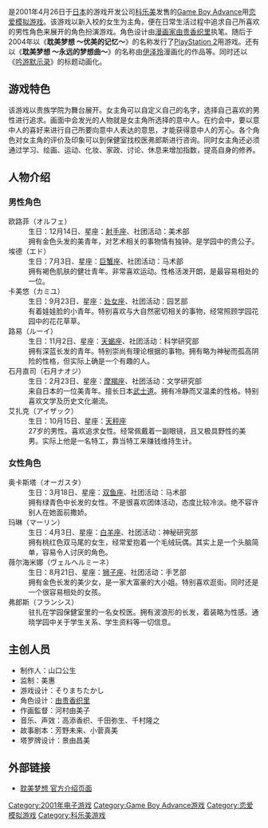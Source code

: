 
{{NoteTA
| G1 = Games
}}
{{Infobox animanga/Headerofja
|title=耽美梦想
|image= 
|size= 
|caption= 
|japanese=耽美夢想マイネリーベ
|english= Meine Liebe
|kana= たんびむそうマイネリーベ
|romaji= 
|genre=
}} 
{{Infobox animanga/Game
|標題=耽美梦想
|類型=[[戀愛遊戲|戀愛]]、[[電子角色扮演遊戲|角色扮演]]
|使用平台=[[Game_Boy_Advance|Game Boy Advance]]
|最低配備=
|推薦配備=
|遊戲引擎=
|修正檔=
|最新版本=
|開發團隊=
|代理商=[[科乐美|科乐美]]
|製作人=山口公生
|監製=美惠
|腳本=芳野未来、小菅真美
|人物設定=[[由贵香织里|由贵香织里]]
|音樂=高添香织、千田弥生、千村隆之
|媒體=
|遊戲人數=1〜2人
|發售日=2001年4月26日
|啟用時期=
|售價=5,800日圓（不含税）
|銷售數量=
|對象年齡=全年龄
|周邊界面=
|內容圖片=
|名字變更=主人公可以
|結局數=7
|記錄檔數=
|記錄檔容量=
|快速記錄=
|快速讀取=
|繼續遊戲=
|畫面尺寸=
|全螢幕表示模式=
|音樂形式=
|角色配音=無
|訊息回顧=有
|CG模式=有
|音樂模式=有
|回憶模式=
|訊息略過=有
|自動模式=
|其他=
}}
{{Infobox animanga/Footerofja}}

{{Vgname|耽美梦想|ja=耽美夢想マイネリーベ}}是2001年4月26日于[[日本|日本]]的游戏开发公司[[科乐美|科乐美]]发售的[[Game_Boy_Advance|Game Boy Advance]]用[[恋爱模拟游戏|恋爱模拟游戏]]。该游戏以新入校的女生为主角，便在日常生活过程中追求自己所喜欢的男性角色来展开的角色扮演游戏。角色设计由[[漫画家|漫画家]][[由贵香织里|由贵香织里]]执笔。随后于2004年以《'''耽美梦想 〜优美的记忆〜'''》的名称发行了[[PlayStation_2|PlayStation 2]]用游戏。还有以《'''耽美梦想 〜永远的梦想曲〜'''》的名称由[[伊泽玲|伊泽玲]]漫画化的作品等。同时还以《[[吟游默示录|吟游默示录]]》的标题动画化。

== 游戏特色 ==
该游戏以贵族学院为舞台展开。女主角可以自定义自己的名字，选择自己喜欢的男性进行追求。画面中会发光的人物就是女主角所选择的意中人。在约会中，要以意中人的喜好来进行自己所要向意中人表达的意思，才能获得意中人的芳心。各个角色对女主角的评价及印象可以到保健室找校医弗郎斯进行咨询。同时女主角还必须通过学习、绘画、运动、化妆、家政、讨论、休息来增加指数，提高自身的修养。

== 人物介绍 ==
=== 男性角色 ===
;欧路菲（オルフェ）
:生日：12月14日、星座：[[射手座|射手座]]、社团活动：美术部
:拥有金色头发的美青年，对艺术相关的事物情有独钟。是学园中的贵公子。
;埃德（エド）
:生日：7月3日、星座：[[巨蟹座|巨蟹座]]、社团活动：马术部
:拥有褐色肌肤的健壮青年。非常喜欢运动。性格活泼开朗，是最容易相处的一位。
;卡美悠（カミユ）
:生日：9月23日、星座：[[处女座|处女座]]、社团活动：园艺部
:有着娃娃脸的小青年。特别喜欢与大自然密切相关的事物，经常照顾学园花园中的花花草草。
;路易（ルーイ）
:生日：11月2日、星座：[[天蝎座|天蝎座]]、社团活动：科学研究部
:拥有深蓝长发的青年。特别崇尚有理论根据的事物。拥有略为神秘而孤高阴险的性格，但实际上确是一个有趣的人。
;石月直司（石月ナオジ）
:生日：2月23日、星座：[[摩羯座|摩羯座]]、社团活动：文学研究部
:来自日本的一位美青年。擅长日本[[武士道|武士道]]。拥有冷静而又温柔的性格。特别喜欢文学及历史文化潮流。
;艾扎克（アイザック）
:生日：10月15日、星座：[[天秤座|天秤座]]
:27岁的男性。喜欢追求女性。经常佩戴着一副眼镜，且又极具野性的美男。实际上他是一名特工，靠当特工来赚钱维持生计。

=== 女性角色 ===
;奥卡斯塔（オーガスタ）
:生日：3月18日、星座：[[双鱼座|双鱼座]]、社团活动：马术部
:拥有绿青色中长发的女性。不是很喜欢团体活动，态度比较冷淡。绝不容许别人在她面前撒娇。
;玛琳（マーリン）
:生日：4月3日、星座：[[白羊座|白羊座]]、社团活动：神秘研究部
:拥有桃红色双马尾的女生，经常爱抱着一个毛绒玩偶。其实上是一个头脑简单，容易令人讨厌的角色。
;薇尔海米娜（ヴェルヘルミーネ）
:生日：8月21日、星座：[[狮子座|狮子座]]、社团活动：手艺部
:拥有金色长发的美少女，是一家大富豪的大小姐。特别喜欢逛街。同时还是一个很容易相处的女孩。
;弗郎斯（フランシス）
:驻扎在学园保健室里的一名女校医。拥有波浪形的长发，着装略为性感。通晓学园中关于学生关系、学生资料等一切信息。

== 主创人员 ==
*制作人：山口公生
*监制：美惠
*游戏设计：そりまちたかし
*角色设计：[[由贵香织里|由贵香织里]]
*作画監督：河村由美子
*音乐、声效：高添香织、千田弥生、千村隆之
*故事剧本：芳野未来、小菅真美
*塔罗牌设计：景由昌美

== 外部链接 ==
*[https://web.archive.org/web/20121128183758/http://www.nintendo.co.jp/n08/software/aymj/index.html 耽美梦想 官方介绍页面]

{{DEFAULTSORT:Tanbi Musou Meine Liebe}}
[[Category:2001年电子游戏|Category:2001年电子游戏]]
[[Category:Game_Boy_Advance游戏|Category:Game Boy Advance游戏]]
[[Category:恋爱模拟游戏|Category:恋爱模拟游戏]]
[[Category:科乐美游戏|Category:科乐美游戏]]